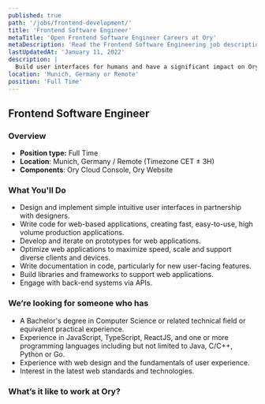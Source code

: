 ```yaml
---
published: true
path: '/jobs/frontend-development/'
title: 'Frontend Software Engineer'
metaTitle: 'Open Frontend Software Engineer Careers at Ory'
metaDescription: 'Read the Frontend Software Engineering job description'
lastUpdatedAt: 'January 11, 2022'
description: |
  Build user interfaces for humans and have a significant impact on Ory's visual identity.
location: 'Munich, Germany or Remote'
position: 'Full Time'
---
```



## Frontend Software Engineer

<About />
<DeveloperGeneric />

### Overview

- **Position type:** Full Time
- **Location**: Munich, Germany / Remote (Timezone CET ± 3H)
- **Components**: Ory Cloud Console, Ory Website

### What You'll Do

- Design and implement simple intuitive user interfaces in partnership with
  designers.
- Write code for web-based applications, creating fast, easy-to-use, high volume
  production applications.
- Develop and iterate on prototypes for web applications. 
- Optimize web applications to maximize speed, scale and support diverse clients
  and devices.
- Write documentation in code, particularly for new user-facing features.
- Build libraries and frameworks to support web applications.
- Engage with back-end systems via APIs.

### We’re looking for someone who has

- A Bachelor's degree in Computer Science or related technical field or
  equivalent practical experience.
- Experience in JavaScript, TypeScript, ReactJS, and one or more programming
  languages including but not limited to Java, C/C++, Python or Go.
- Experience with web design and the fundamentals of user experience.
- Interest in the latest web standards and technologies.

### What’s it like to work at Ory?

<WorkAtOry />
